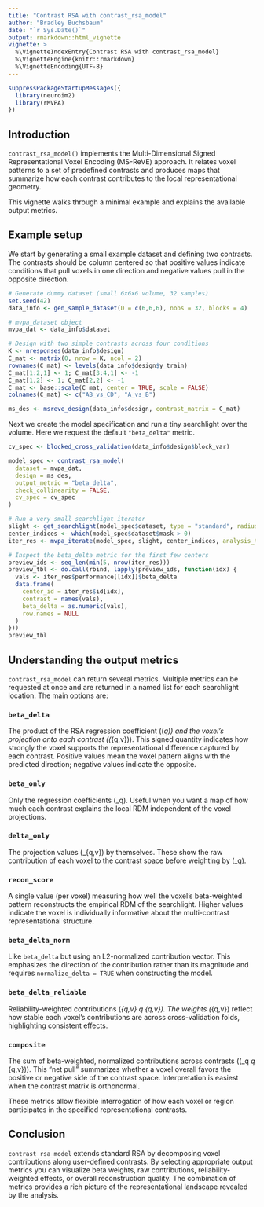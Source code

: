 ```yaml
---
title: "Contrast RSA with contrast_rsa_model"
author: "Bradley Buchsbaum"
date: "`r Sys.Date()`"
output: rmarkdown::html_vignette
vignette: >
  %\VignetteIndexEntry{Contrast RSA with contrast_rsa_model}
  %\VignetteEngine{knitr::rmarkdown}
  %\VignetteEncoding{UTF-8}
---
```


```r
suppressPackageStartupMessages({
  library(neuroim2)
  library(rMVPA)
})
```

## Introduction

`contrast_rsa_model()` implements the Multi-Dimensional Signed Representational Voxel Encoding (MS-ReVE) approach.  It relates voxel patterns to a set of predefined contrasts and produces maps that summarize how each contrast contributes to the local representational geometry.

This vignette walks through a minimal example and explains the available output metrics.

## Example setup

We start by generating a small example dataset and defining two contrasts.  The contrasts should be column centered so that positive values indicate conditions that pull voxels in one direction and negative values pull in the opposite direction.

```r
# Generate dummy dataset (small 6x6x6 volume, 32 samples)
set.seed(42)
data_info <- gen_sample_dataset(D = c(6,6,6), nobs = 32, blocks = 4)

# mvpa_dataset object
mvpa_dat <- data_info$dataset

# Design with two simple contrasts across four conditions
K <- nresponses(data_info$design)
C_mat <- matrix(0, nrow = K, ncol = 2)
rownames(C_mat) <- levels(data_info$design$y_train)
C_mat[1:2,1] <- 1; C_mat[3:4,1] <- -1
C_mat[1,2] <- 1; C_mat[2,2] <- -1
C_mat <- base::scale(C_mat, center = TRUE, scale = FALSE)
colnames(C_mat) <- c("AB_vs_CD", "A_vs_B")

ms_des <- msreve_design(data_info$design, contrast_matrix = C_mat)
```

Next we create the model specification and run a tiny searchlight over the volume.  Here we request the default `"beta_delta"` metric.

```r
cv_spec <- blocked_cross_validation(data_info$design$block_var)

model_spec <- contrast_rsa_model(
  dataset = mvpa_dat,
  design = ms_des,
  output_metric = "beta_delta",
  check_collinearity = FALSE,
  cv_spec = cv_spec
)

# Run a very small searchlight iterator
slight <- get_searchlight(model_spec$dataset, type = "standard", radius = 2)
center_indices <- which(model_spec$dataset$mask > 0)
iter_res <- mvpa_iterate(model_spec, slight, center_indices, analysis_type = "searchlight")

# Inspect the beta_delta metric for the first few centers
preview_ids <- seq_len(min(5, nrow(iter_res)))
preview_tbl <- do.call(rbind, lapply(preview_ids, function(idx) {
  vals <- iter_res$performance[[idx]]$beta_delta
  data.frame(
    center_id = iter_res$id[idx],
    contrast = names(vals),
    beta_delta = as.numeric(vals),
    row.names = NULL
  )
}))
preview_tbl
```

## Understanding the output metrics

`contrast_rsa_model` can return several metrics.  Multiple metrics can be requested at once and are returned in a named list for each searchlight location.  The main options are:

### `beta_delta`
The product of the RSA regression coefficient (\(\beta_q\)) and the voxel's projection onto each contrast (\(\Delta_{q,v}\)).  This signed quantity indicates how strongly the voxel supports the representational difference captured by each contrast.  Positive values mean the voxel pattern aligns with the predicted direction; negative values indicate the opposite.

### `beta_only`
Only the regression coefficients \(\beta_q\).  Useful when you want a map of how much each contrast explains the local RDM independent of the voxel projections.

### `delta_only`
The projection values \(\Delta_{q,v}\) by themselves.  These show the raw contribution of each voxel to the contrast space before weighting by \(\beta_q\).

### `recon_score`
A single value (per voxel) measuring how well the voxel's beta-weighted pattern reconstructs the empirical RDM of the searchlight.  Higher values indicate the voxel is individually informative about the multi-contrast representational structure.

### `beta_delta_norm`
Like `beta_delta` but using an L2-normalized contribution vector.  This emphasizes the direction of the contribution rather than its magnitude and requires `normalize_delta = TRUE` when constructing the model.

### `beta_delta_reliable`
Reliability-weighted contributions \(\rho_{q,v} \beta_q \Delta_{q,v}\).  The weights \(\rho_{q,v}\) reflect how stable each voxel's contributions are across cross-validation folds, highlighting consistent effects.

### `composite`
The sum of beta-weighted, normalized contributions across contrasts (\(\sum_q \beta_q \tilde{\Delta}_{q,v}\)).  This "net pull" summarizes whether a voxel overall favors the positive or negative side of the contrast space.  Interpretation is easiest when the contrast matrix is orthonormal.

These metrics allow flexible interrogation of how each voxel or region participates in the specified representational contrasts.

## Conclusion

`contrast_rsa_model` extends standard RSA by decomposing voxel contributions along user-defined contrasts.  By selecting appropriate output metrics you can visualize beta weights, raw contributions, reliability-weighted effects, or overall reconstruction quality.  The combination of metrics provides a rich picture of the representational landscape revealed by the analysis.
